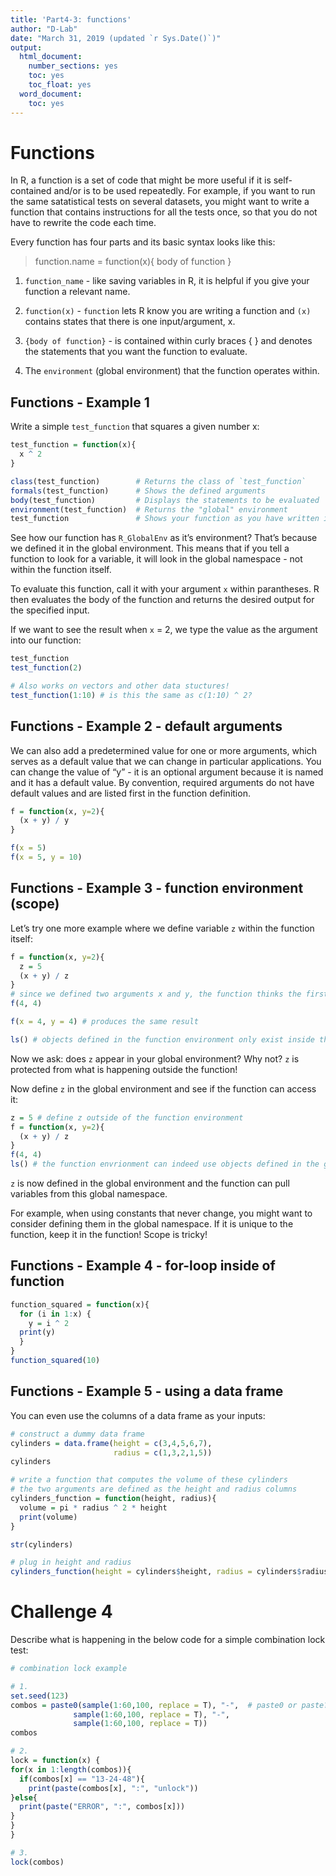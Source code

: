 ```yaml
---
title: 'Part4-3: functions'
author: "D-Lab"
date: "March 31, 2019 (updated `r Sys.Date()`)"
output: 
  html_document: 
    number_sections: yes
    toc: yes
    toc_float: yes
  word_document:
    toc: yes
---
```


# Functions

In R, a function is a set of code that might be more useful if it is self-contained and/or is to be used repeatedly. For example, if you want to run the same satatistical tests on several datasets, you might want to write a function that contains instructions for all the tests once, so that you do not have to rewrite the code each time.  

Every function has four parts and its basic syntax looks like this:  

> function.name = function(x){
>   body of function
> }

1. `function_name` - like saving variables in R, it is helpful if you give your function a relevant name.  

2. `function(x)` - `function` lets R know you are writing a function and `(x)` contains states that there is one input/argument, x.  

3. `{body of function}` - is contained within curly braces { } and denotes the statements that you want the function to evaluate.  

4. The `environment` (global environment) that the function operates within.  

## Functions - Example 1

Write a simple `test_function` that squares a given number x: 

```r
test_function = function(x){
  x ^ 2
}

class(test_function)        # Returns the class of `test_function`
formals(test_function)      # Shows the defined arguments
body(test_function)         # Displays the statements to be evaluated
environment(test_function)  # Returns the "global" environment
test_function               # Shows your function as you have written it
```

See how our function has `R_GlobalEnv` as it's environment? That's because we defined it in the global environment. This means that if you tell a function to look for a variable, it will look in the global namespace - not within the function itself.

To evaluate this function, call it with your argument `x` within parantheses. R then evaluates the body of the function and returns the desired output for the specified input. 

If we want to see the result when `x` = 2, we type the value as the argument into our function:

```r
test_function
test_function(2)

# Also works on vectors and other data stuctures! 
test_function(1:10) # is this the same as c(1:10) ^ 2?
```

## Functions - Example 2 - default arguments

We can also add a predetermined value for one or more arguments, which serves as a default value that we can change in particular applications. You can change the value of "y" - it is an optional argument because it is named and it has a default value. By convention, required arguments do not have default values and are listed first in the function definition.

```r
f = function(x, y=2){
  (x + y) / y
}

f(x = 5)
f(x = 5, y = 10)
```

## Functions - Example 3 - function environment (scope)

Let's try one more example where we define variable `z` within the function itself: 

```r
f = function(x, y=2){
  z = 5
  (x + y) / z
}
# since we defined two arguments x and y, the function thinks the first one is x and the second one is y. You can overwrite y like this:
f(4, 4)  

f(x = 4, y = 4) # produces the same result

ls() # objects defined in the function environment only exist inside the function; they are not found in the global environment! 
```

Now we ask: does `z` appear in your global environment? Why not? `z` is protected from what is happening outside the function!  

Now define `z` in the global environment and see if the function can access it:

```r
z = 5 # define z outside of the function environment
f = function(x, y=2){
  (x + y) / z
}
f(4, 4)
ls() # the function envrionment can indeed use objects defined in the global environment. 
```
`z` is now defined in the global environment and the function can pull variables from this global namespace.  

For example, when using constants that never change, you might want to consider defining them in the global namespace. If it is unique to the function, keep it in the function! Scope is tricky!  

## Functions - Example 4 - for-loop inside of function
```r
function_squared = function(x){
  for (i in 1:x) {
    y = i ^ 2
  print(y)
  }
}
function_squared(10)
```

## Functions - Example 5 - using a data frame

You can even use the columns of a data frame as your inputs: 

```r
# construct a dummy data frame 
cylinders = data.frame(height = c(3,4,5,6,7),
                       radius = c(1,3,2,1,5))
cylinders

# write a function that computes the volume of these cylinders
# the two arguments are defined as the height and radius columns
cylinders_function = function(height, radius){
  volume = pi * radius ^ 2 * height
  print(volume)
}

str(cylinders)

# plug in height and radius
cylinders_function(height = cylinders$height, radius = cylinders$radius)
```

# **Challenge 4**

Describe what is happening in the below code for a simple combination lock test: 

```r
# combination lock example

# 1.  
set.seed(123)
combos = paste0(sample(1:60,100, replace = T), "-",  # paste0 or paste?
              sample(1:60,100, replace = T), "-", 
              sample(1:60,100, replace = T))
combos

# 2. 
lock = function(x) {
for(x in 1:length(combos)){
  if(combos[x] == "13-24-48"){
    print(paste(combos[x], ":", "unlock"))
}else{
  print(paste("ERROR", ":", combos[x]))
}
}
}

# 3. 
lock(combos)
```

<div class="tocify-extend-page" data-unique="tocify-extend-page" style="height: 0;"></div>